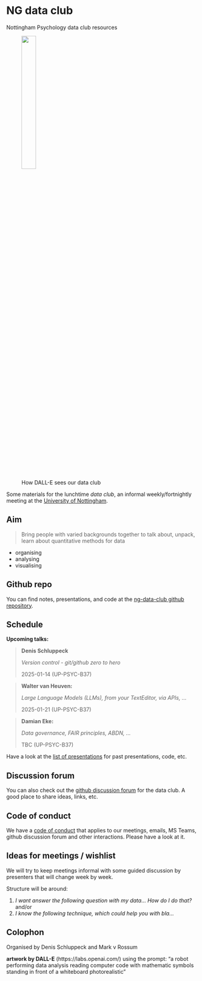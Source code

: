 # NG data club

Nottingham Psychology data club resources

<figure>

<img src="images/dall-e-image.png" width="30%"/>
<br>
<caption>How DALL-E sees our data club</caption>
</figure>

Some materials for the lunchtime *data club*, an informal weekly/fortnightly meeting at the [University of Nottingham](https://www.nottingham.ac.uk/psychology/).

## Aim

>Bring people with varied backgrounds together to talk about, unpack, learn about quantitative methods for data

- organising
- analysing
- visualising

## Github repo

You can find notes, presentations, and code at the [ng-data-club github repository](https://github.com/schluppeck/ng-data-club).



## Schedule

**Upcoming talks:**

>**Denis Schluppeck**
>   
>*Version control - git/github zero to hero* 
>
>2025-01-14 (UP-PSYC-B37)

>**Walter van Heuven:** 
>
>*Large Language Models (LLMs), from your TextEditor, via APIs, ...* 
>
>2025-01-21 (UP-PSYC-B37)


>**Damian Eke:** 
>
>*Data governance, FAIR principles, ABDN, ...* 
>
>TBC (UP-PSYC-B37)


Have a look at the [list of presentations](./presentations/index.qmd) for past presentations, code, etc.



## Discussion forum

You can also check out the [github discussion forum](https://github.com/schluppeck/ng-data-club/discussions) for the data club. A good place to share ideas, links, etc.

## Code of conduct

We have a [code of conduct](./CODE-OF-CONDUCT.md) that applies to our meetings, emails, MS Teams, github discussion forum and other interactions. Please have a look at it.

## Ideas for meetings / wishlist

We will try to keep meetings informal with some guided discussion by presenters that will change week by week.

Structure will be around:

1. *I want answer the following question with my data... How do I do that?* and/or
2. *I know the following technique, which could help you with bla...*


## Colophon

Organised by Denis Schluppeck and Mark v Rossum

**artwork by DALL-E** (https://labs.openai.com/) using the prompt: "a robot performing data analysis reading computer code with mathematic symbols standing in front of a whiteboard photorealistic"


